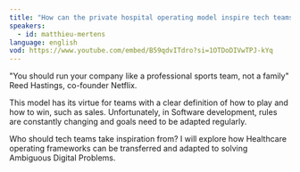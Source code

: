 ```yaml
---
title: "How can the private hospital operating model inspire tech teams?"
speakers:
  - id: matthieu-mertens
language: english
vod: https://www.youtube.com/embed/B59qdvITdro?si=1OTDoDIVwTPJ-kYq
---
```


"You should run your company like a professional sports team, not a family" Reed Hastings, co-founder Netflix.

This model has its virtue for teams with a clear definition of how to play and how to win, such as sales. Unfortunately, in Software development, rules are constantly changing and goals need to be adapted regularly.

Who should tech teams take inspiration from? I will explore how Healthcare operating frameworks can be transferred and adapted to solving Ambiguous Digital Problems.
